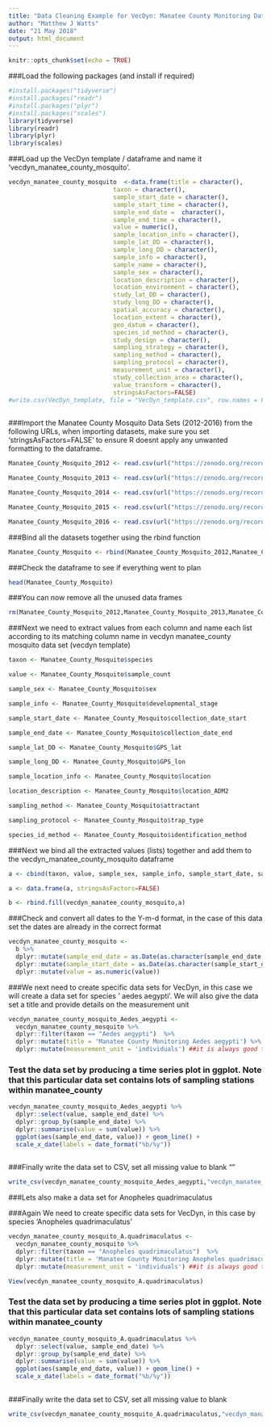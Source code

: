 ```yaml
---
title: "Data Cleaning Example for VecDyn: Manatee County Monitoring Data Cleanup in R"
author: "Matthew J Watts"
date: "21 May 2018"
output: html_document
---
```


```r
knitr::opts_chunk$set(echo = TRUE)
```

###Load the following packages (and install if required)

```r
#install.packages("tidyverse")
#install.packages("readr")
#install.packages("plyr")
#install.packages("scales")
library(tidyverse)
library(readr)
library(plyr)
library(scales)

```


###Load up the VecDyn template / dataframe and name it 'vecdyn_manatee_county_mosquito'.

```r
vecdyn_manatee_county_mosquito  <-data.frame(title = character(),
                             taxon = character(),
                             sample_start_date = character(),
                             sample_start_time = character(),
                             sample_end_date =  character(),
                             sample_end_time = character(),
                             value = numeric(),
                             sample_location_info = character(),
                             sample_lat_DD = character(),
                             sample_long_DD = character(),
                             sample_info = character(),
                             sample_name = character(),
                             sample_sex = character(),
                             location_description = character(),
                             location_environment = character(),
                             study_lat_DD = character(),
                             study_long_DD = character(),
                             spatial_accuracy = character(),
                             location_extent = character(),
                             geo_datum = character(),
                             species_id_method = character(),
                             study_design = character(),
                             sampling_strategy = character(),
                             sampling_method = character(),
                             sampling_protocol = character(),
                             measurement_unit = character(),
                             study_collection_area = character(),
                             value_transform = character(),
                             stringsAsFactors=FALSE)
#write.csv(VecDyn_template, file = "VecDyn_template.csv", row.names = FALSE)
                             
```

###Import the Manatee County Mosquito Data Sets (2012-2016) from the following URLs, when importing datasets, make sure you set 'stringsAsFactors=FALSE' to ensure R doesnt apply any unwanted formatting to the dataframe. 

```r
Manatee_County_Mosquito_2012 <- read.csv(url("https://zenodo.org/record/1217702/files/VectorBase-2012-Manatee_County_Mosquito_Control_District_Florida_USA.csv?download=1"), stringsAsFactors=FALSE)

Manatee_County_Mosquito_2013 <- read.csv(url("https://zenodo.org/record/1217704/files/VectorBase-2013-Manatee_County_Mosquito_Control_District_Florida_USA.csv"), stringsAsFactors=FALSE)

Manatee_County_Mosquito_2014 <- read.csv(url("https://zenodo.org/record/1217706/files/VectorBase-2014-Manatee_County_Mosquito_Control_District_Florida_USA.csv?download=1"), stringsAsFactors=FALSE)

Manatee_County_Mosquito_2015 <- read.csv(url("https://zenodo.org/record/1217709/files/VectorBase-2015-Manatee_County_Mosquito_Control_District_Florida_USA.csv?download=1"), stringsAsFactors=FALSE)

Manatee_County_Mosquito_2016 <- read.csv(url("https://zenodo.org/record/1217711/files/VectorBase-2016-Manatee_County_Mosquito_Control_District_Florida_USA.csv?download=1"), stringsAsFactors=FALSE)
```

###Bind all the datasets together using  the rbind function
```r

Manatee_County_Mosquito <- rbind(Manatee_County_Mosquito_2012,Manatee_County_Mosquito_2013,Manatee_County_Mosquito_2014,Manatee_County_Mosquito_2015,Manatee_County_Mosquito_2016)


```

###Check the dataframe to see if everything went to plan

```r
head(Manatee_County_Mosquito)
```

###You can now remove all the unused data frames 
```r

rm(Manatee_County_Mosquito_2012,Manatee_County_Mosquito_2013,Manatee_County_Mosquito_2014,Manatee_County_Mosquito_2015,Manatee_County_Mosquito_2016)


```


###Next we need to extract values from each column and name each list according to its matching column name in vecdyn manatee_county mosquito data set (vecdyn template)

```r

taxon <- Manatee_County_Mosquito$species

value <- Manatee_County_Mosquito$sample_count

sample_sex <- Manatee_County_Mosquito$sex

sample_info <- Manatee_County_Mosquito$developmental_stage

sample_start_date <- Manatee_County_Mosquito$collection_date_start

sample_end_date <- Manatee_County_Mosquito$collection_date_end

sample_lat_DD <- Manatee_County_Mosquito$GPS_lat

sample_long_DD <- Manatee_County_Mosquito$GPS_lon

sample_location_info <- Manatee_County_Mosquito$location

location_description <- Manatee_County_Mosquito$location_ADM2

sampling_method <- Manatee_County_Mosquito$attractant

sampling_protocol <- Manatee_County_Mosquito$trap_type

species_id_method <- Manatee_County_Mosquito$identification_method

```

###Next we bind all the extracted values (lists) together and add them to the vecdyn_manatee_county_mosquito dataframe

```r

a <- cbind(taxon, value, sample_sex, sample_info, sample_start_date, sample_end_date, sample_lat_DD, sample_long_DD, sample_location_info, location_description, sampling_method, sampling_protocol, species_id_method)

a <- data.frame(a, stringsAsFactors=FALSE)

b <- rbind.fill(vecdyn_manatee_county_mosquito,a)
```

###Check and convert all dates to the Y-m-d format, in the case of this data set the dates are already in the correct format

```r
vecdyn_manatee_county_mosquito <- 
  b %>%
  dplyr::mutate(sample_end_date = as.Date(as.character(sample_end_date, format = "%Y/%m/%d"))) %>%
  dplyr::mutate(sample_start_date = as.Date(as.character(sample_start_date, format = "%Y/%m/%d"))) %>%
  dplyr::mutate(value = as.numeric(value))


```

###We next need to create specific data sets for VecDyn, in this case we will create a data set for species ' aedes aegypti'. We will also give the data set a title and provide details on the measurement unit

```r

vecdyn_manatee_county_mosquito_Aedes_aegypti <- 
  vecdyn_manatee_county_mosquito %>%
  dplyr::filter(taxon == "Aedes aegypti")  %>%
  dplyr::mutate(title = 'Manatee County Monitoring Aedes aegypti') %>%
  dplyr::mutate(measurement_unit = 'individuals') ##it is always good to keep track of the measurement unit


```

### Test the data set by producing a time series plot in ggplot. Note that this particular data set contains lots of sampling stations within manatee_county

```r

vecdyn_manatee_county_mosquito_Aedes_aegypti %>%
  dplyr::select(value, sample_end_date) %>%
  dplyr::group_by(sample_end_date) %>%
  dplyr::summarise(value = sum(value)) %>%
  ggplot(aes(sample_end_date, value)) + geom_line() +
  scale_x_date(labels = date_format("%b/%y"))
  

```



###Finally write the data set to CSV, set all missing value to blank ""

```r
write_csv(vecdyn_manatee_county_mosquito_Aedes_aegypti,"vecdyn_manatee_county_aedes_aegypti.csv", na = "")
```

###Lets also make a data set for Anopheles quadrimaculatus

###Again We need to create specific data sets for VecDyn, in this case by species 'Anopheles quadrimaculatus'

```r

vecdyn_manatee_county_mosquito_A.quadrimaculatus <- 
  vecdyn_manatee_county_mosquito %>%
  dplyr::filter(taxon == "Anopheles quadrimaculatus")  %>%
  dplyr::mutate(title = 'Manatee County Monitoring Anopheles quadrimaculatus') %>%
  dplyr::mutate(measurement_unit = 'individuals') ##it is always good to keep track of the measurement unit

View(vecdyn_manatee_county_mosquito_A.quadrimaculatus)
```

### Test the data set by producing a time series plot in ggplot. Note that this particular data set contains lots of sampling stations within manatee_county

```r

vecdyn_manatee_county_mosquito_A.quadrimaculatus %>%
  dplyr::select(value, sample_end_date) %>%
  dplyr::group_by(sample_end_date) %>%
  dplyr::summarise(value = sum(value)) %>%
  ggplot(aes(sample_end_date, value)) + geom_line() +
  scale_x_date(labels = date_format("%b/%y"))
  

```


###Finally write the data set to CSV, set all missing value to blank

```r
write_csv(vecdyn_manatee_county_mosquito_A.quadrimaculatus,"vecdyn_manatee_county_a.quadrimaculatus.csv", na = "")
```
